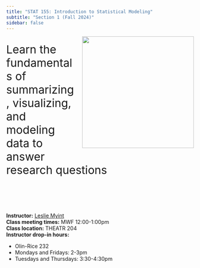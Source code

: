 ```yaml
---
title: "STAT 155: Introduction to Statistical Modeling"
subtitle: "Section 1 (Fall 2024)"
sidebar: false
---
```


<img src="images/stat155_hex.png" width=300 style="float: right; padding-left: 20px; padding-bottom: 20px;">

<br>
<div style="font-size: 30px;">Learn the fundamentals of summarizing, visualizing, and modeling data to answer research questions</div>

<br><br><br><br>

**Instructor:** [Leslie Myint](https://www.lesliemyint.org) <br>
**Class meeting times:** MWF 12:00-1:00pm <br>
**Class location:** THEATR 204 <br>
**Instructor drop-in hours:**

- Olin-Rice 232
- Mondays and Fridays: 2-3pm
- Tuesdays and Thursdays: 3:30-4:30pm
